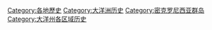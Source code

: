 [[Category:各地歷史|Category:各地歷史]]
[[Category:大洋洲历史|Category:大洋洲历史]]
[[Category:密克罗尼西亚群岛|Category:密克罗尼西亚群岛]]
[[Category:大洋州各区域历史|Category:大洋州各区域历史]]